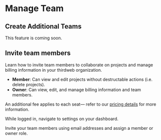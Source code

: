 
# Manage Team

## Create Additional Teams

This feature is coming soon.

## Invite team members
Learn how to invite team members to collaborate on projects and manage billing information in your thirdweb organization.

- **Member**: Can view and edit projects without destructable actions (i.e. delete projects).
- **Owner**: Can view, edit, and manage billing information and team members.

An additional fee applies to each seat— refer to our [pricing details](https://thirdweb.com/pricing) for more information.

<Steps>

<Step title="Navigate to Setting > Members">
While logged in, navigate to settings on your dashboard. 

</Step>

<Step title="Invite Team Members">

Invite your team members using email addresses and assign a member or owner role. 

<DocImage src={ManageTeam} alt="Manage Team" />

</Step>

</Steps>

